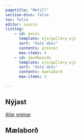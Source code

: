```yaml
---
pagetitle: "Metill"
section-divs: false
toc: false
editor: source
listing:
    - id: posts
      template: ejs/gallery.ejs
      sort: "date desc"
      contents: greinar
      max-items: 4
    - id: dashboards
      template: ejs/gallery.ejs
      sort: "date desc"
      contents: maelabord
      max-items: 3
        
---
```




## Nýjast

::: {#posts .column-screen-inset}

:::

[Allar greinar](greinar.qmd){type="button" class="btn btn-primary btn-link"}

<!-- <a href="/posts.html" type="button" class="btn btn-primary btn-link">Allar greinar</button> -->

## Mælaborð

::: {#dashboards .column-screen-inset}

:::


